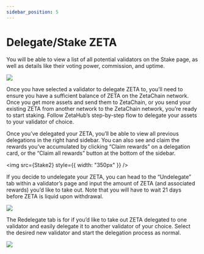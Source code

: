 ```yaml
---
sidebar_position: 5
---
```



# Delegate/Stake ZETA

You will be able to view a list of all potential validators on the Stake page,
as well as details like their voting power, commission, and uptime.

![](/img/docs/zetahub/stake-1.png)

Once you have selected a validator to delegate ZETA to, you’ll need to ensure
you have a sufficient balance of ZETA on the ZetaChain network. Once you get
more assets and send them to ZetaChain, or you send your existing ZETA from
another network to the ZetaChain network, you’re ready to start staking. Follow
ZetaHub’s step-by-step flow to delegate your assets to your validator of choice.

Once you’ve delegated your ZETA, you’ll be able to view all previous delegations
in the right hand sidebar. You can also see and claim the rewards you’ve
accumulated by clicking “Claim rewards” on a delegation card, or the “Claim all
rewards” button at the bottom of the sidebar.

<img src={Stake2} style={{ width: "350px" }} />

If you decide to undelegate your ZETA, you can head to the “Undelegate” tab
within a validator’s page and input the amount of ZETA (and associated rewards)
you’d like to take out. Note that you will have to wait 21 days before ZETA is
liquid upon withdrawal.

![](/img/docs/zetahub/stake-3.png)

The Redelegate tab is for if you’d like to take out ZETA delegated to one
validator and easily delegate it to another validator of your choice. Select the
desired new validator and start the delegation process as normal.

![](/img/docs/zetahub/stake-4.png)
